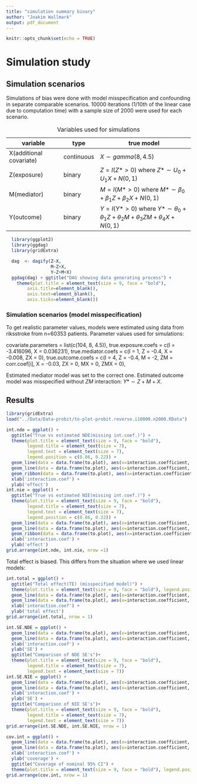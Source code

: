 ```yaml
---
title: "simulation summary binary"
author: "Joakim Wallmark"
output: pdf_document
---
```


```r
knitr::opts_chunk$set(echo = TRUE)
```

# Simulation study

## Simulation scenarios
Simulations of bias were done with model misspecification and confounding in separate comparable scenarios. 10000 iterations (1/10th of the linear case due to computation time) with a sample size of 2000 were used for each scenario.

variable | type | true model
---------|----- | ----------------
X(additional covariate) | continuous | $X\sim gamma(8, 4.5)$
Z(exposure) | binary | $Z=I(Z*>0)$ where $Z*\sim U_0+U_1X+N(0, 1)$
M(mediator) | binary | $M=I(M*>0)$ where $M*\sim \beta_0+\beta_1Z+\beta_2X+N(0, 1)$
Y(outcome) | binary | $Y=I(Y*>0)$ where $Y*\sim \theta_0+\theta_1Z+\theta_2M+\theta_3ZM+\theta_4X+N(0, 1)$

Table: Variables used for simulations

```r
  library(ggplot2)
  library(ggdag)
  library(gridExtra)
```

```r
  dag  <- dagify(Z~X,
                 M~Z+X,
                 Y~Z+M+X)
  ggdag(dag) + ggtitle("DAG showing data generating process") + 
    theme(plot.title = element_text(size = 9, face = "bold"), 
        axis.title=element_blank(),
        axis.text=element_blank(),
        axis.ticks=element_blank())
```

### Simulation scenarios (model misspecification)
To get realistic parameter values, models were estimated using data from riksstroke from n=60353 patients. Parameter values used for simulations:

covariate.parameters = list(c(104, 8, 4.5)),
true.exposure.coefs = c(I = -3.416096, X = 0.036231),
true.mediator.coefs = c(I = 1, Z = -0.4, X = -0.008, ZX = 0),
true.outcome.coefs = c(I = 4, Z = -0.4, M = -2, ZM = corr.coef[i], X = -0.03, ZX = 0, MX = 0, ZMX = 0),

Estimated mediator model was set to the correct one. Estimated outcome model was misspecified without $ZM$ interaction: $Y*\sim Z+M+X$.

\newpage

## Results
```r
library(gridExtra)
load("../Data/Data-probit/to-plot-probit.reverse.i10000.n2000.RData")

int.nde = ggplot() + 
  ggtitle("True vs estimated NDE(missing int.coef.)") +
  theme(plot.title = element_text(size = 9, face = "bold"),
        legend.title = element_text(size = 7),
        legend.text = element_text(size = 7),
        legend.position = c(0.86, 0.22)) +
  geom_line(data = data.frame(to.plot), aes(x=interaction.coefficient, y = nde.est, col = "est NDE")) +
  geom_line(data = data.frame(to.plot), aes(x=interaction.coefficient, y = nde.true, col = "true NDE")) +
  geom_ribbon(data = data.frame(to.plot), aes(x=interaction.coefficient, ymin=nde.est-nde.emp.SE, ymax=nde.est+nde.emp.SE), linetype=2, alpha=0.1) +
  xlab('interaction.coef') +
  ylab('effect')
int.nie = ggplot() + 
  ggtitle("True vs estimated NIE(missing int.coef.)") +
  theme(plot.title = element_text(size = 9, face = "bold"),
        legend.title = element_text(size = 7),
        legend.text = element_text(size = 7),
        legend.position = c(0.86, 0.22)) +
  geom_line(data = data.frame(to.plot), aes(x=interaction.coefficient, y = nie.est, col = "est NIE")) +
  geom_line(data = data.frame(to.plot), aes(x=interaction.coefficient, y = nie.true, col = "true NIE")) +
  geom_ribbon(data = data.frame(to.plot), aes(x=interaction.coefficient, ymin=nie.est-nie.emp.SE, ymax=nie.est+nie.emp.SE), linetype=2, alpha=0.1) +
  xlab('interaction.coef') +
  ylab('effect')
grid.arrange(int.nde, int.nie, nrow =1)
```

\newpage
Total effect is biased. This differs from the situation where we used linear models:

```r
int.total = ggplot() +
  ggtitle("Total effect(TE) (misspecified model)") +
  theme(plot.title = element_text(size = 9, face = "bold"), legend.position = "bottom") +
  geom_line(data = data.frame(to.plot), aes(x=interaction.coefficient, y = nde.true+nie.true, col = "True TE")) +
  geom_line(data = data.frame(to.plot), aes(x=interaction.coefficient, y = nde.est+nie.est, col = "Estimated TE")) +
  xlab('interaction.coef') +
  ylab('total effect')
grid.arrange(int.total, nrow = 1)
```

```r
int.SE.NDE = ggplot() + 
  geom_line(data = data.frame(to.plot), aes(x=interaction.coefficient, y = nde.emp.SE, col = "emp. SE")) +
  geom_line(data = data.frame(to.plot), aes(x=interaction.coefficient, y = nde.model.SE, col = "model. SE")) +
  xlab('interaction.coef') +
  ylab('SE') +
  ggtitle("Comparison of NDE SE's")+
  theme(plot.title = element_text(size = 9, face = "bold"),
        legend.title = element_text(size = 7),
        legend.text = element_text(size = 7))
int.SE.NIE = ggplot() + 
  geom_line(data = data.frame(to.plot), aes(x=interaction.coefficient, y = nie.emp.SE, col = "emp. SE")) +
  geom_line(data = data.frame(to.plot), aes(x=interaction.coefficient, y = nie.model.SE, col = "model. SE")) +
  xlab('interaction.coef') +
  ylab('SE') +
  ggtitle("Comparison of NIE SE's")+
  theme(plot.title = element_text(size = 9, face = "bold"),
        legend.title = element_text(size = 7),
        legend.text = element_text(size = 7))
grid.arrange(int.SE.NDE, int.SE.NIE, nrow = 1)
```

\newpage

```r
cov.int = ggplot() + 
  geom_line(data = data.frame(to.plot), aes(x=interaction.coefficient, y = nde.coverage, col = "NDE")) +
  geom_line(data = data.frame(to.plot), aes(x=interaction.coefficient, y = nie.coverage, col = "NIE")) +
  xlab('interaction.coef') +
  ylab('coverage') +
  ggtitle("Coverage of nominal 95% CI") +
  theme(plot.title = element_text(size = 9, face = "bold"), legend.position = "bottom")
grid.arrange(cov.int, nrow = 1)
```
